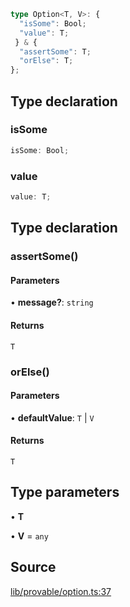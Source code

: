 ```ts
type Option<T, V>: {
  "isSome": Bool;
  "value": T;
 } & {
  "assertSome": T;
  "orElse": T;
};
```

## Type declaration

### isSome

```ts
isSome: Bool;
```

### value

```ts
value: T;
```

## Type declaration

### assertSome()

#### Parameters

• **message?**: `string`

#### Returns

`T`

### orElse()

#### Parameters

• **defaultValue**: `T` \| `V`

#### Returns

`T`

## Type parameters

• **T**

• **V** = `any`

## Source

[lib/provable/option.ts:37](https://github.com/o1-labs/o1js/blob/72b8e2c2b9aaba4b5c12257bdd63dfe2676a3d99/src/lib/provable/option.ts#L37)
